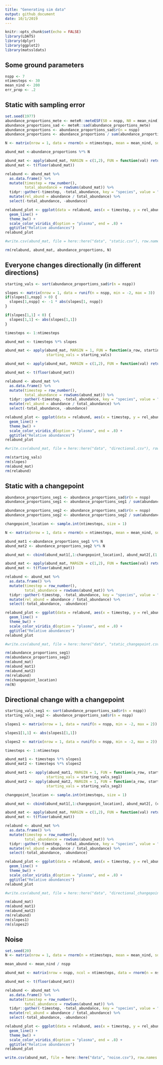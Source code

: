 ```yaml
---
title: "Generating sim data"
output: github_document
date: 10/1/2019
---
```


```r
knitr::opts_chunk$set(echo = FALSE)
library(LDATS)
library(dplyr)
library(ggplot2)
library(matssldats)
```

## Some ground parameters

```r
nspp <- 7
ntimesteps <- 30
mean_nind <- 200
err_prop <- .2
```

## Static with sampling error

```r
set.seed(1977)
abundance_proportions_mete <- meteR::meteESF(S0 = nspp, N0 = mean_nind)
abundance_proportions_sad <- meteR::sad(abundance_proportions_mete)
abundance_proportions <- abundance_proportions_sad$r(n = nspp)
abundance_proportions <- abundance_proportions / sum(abundance_proportions)

N <- matrix(nrow = 1, data = rnorm(n = ntimesteps, mean = mean_nind, sd = .25 * mean_nind))

abund_mat <-abundance_proportions %*% N

abund_mat <- apply(abund_mat, MARGIN = c(1,2), FUN = function(val) return(val * runif(n = 1, min = 1 - err_prop, max = 1 + err_prop)))
abund_mat <- t(floor(abund_mat))

relabund <- abund_mat %>%
  as.data.frame() %>%
  mutate(timestep = row_number(), 
         total_abundance = rowSums(abund_mat)) %>%
  tidyr::gather(-timestep, -total_abundance, key = "species", value = "abundance") %>%
  mutate(rel_abund = abundance / total_abundance) %>%
  select(-total_abundance, -abundance)

relabund_plot <- ggplot(data = relabund, aes(x = timestep, y = rel_abund, color = species)) +
  geom_line() +
  theme_bw() +
  scale_color_viridis_d(option = "plasma", end = .8) +
  ggtitle("Relative abundances")
relabund_plot

#write.csv(abund_mat, file = here::here("data", "static.csv"), row.names = F)

rm(relabund, abund_mat, abundance_proportions, N)
```

## Everyone changes directionally (in different directions)

```r
starting_vals <- sort(abundance_proportions_sad$r(n = nspp)) 

slopes <- matrix(nrow = 1, data = runif(n = nspp, min = -2, max = 3))
if(slopes[1,nspp] > 0) {
  slopes[1,nspp] <- -1 * abs(slopes[1, nspp])
}

if(slopes[1,1] < 0) {
  slopes[1,1] <- abs(slopes[1,1])
}

timesteps <- 1:ntimesteps

abund_mat <- timesteps %*% slopes

abund_mat <- apply(abund_mat, MARGIN = 1, FUN = function(a_row, starting_vals) return(a_row + starting_vals),
                   starting_vals = starting_vals)

abund_mat <- apply(abund_mat, MARGIN = c(1,2), FUN = function(val) return(max(0, val * runif(n = 1, min = 1 - err_prop, max = 1 + err_prop))))

abund_mat <- t(floor(abund_mat))

relabund <- abund_mat %>%
  as.data.frame() %>%
  mutate(timestep = row_number(), 
         total_abundance = rowSums(abund_mat)) %>%
  tidyr::gather(-timestep, -total_abundance, key = "species", value = "abundance") %>%
  mutate(rel_abund = abundance / total_abundance) %>%
  select(-total_abundance, -abundance)

relabund_plot <- ggplot(data = relabund, aes(x = timestep, y = rel_abund, color = species)) +
  geom_line() +
  theme_bw() +
  scale_color_viridis_d(option = "plasma", end = .8) +
  ggtitle("Relative abundances")
relabund_plot

#write.csv(abund_mat, file = here::here("data", "directional.csv"), row.names = F)

rm(starting_vals)
rm(slopes)
rm(abund_mat)
rm(relabund)

```

## Static with a changepoint

```r

abundance_proportions_seg1 <- abundance_proportions_sad$r(n = nspp)
abundance_proportions_seg1 <- abundance_proportions_seg1 / sum(abundance_proportions_seg1)

abundance_proportions_seg2 <- abundance_proportions_sad$r(n = nspp)
abundance_proportions_seg2 <- abundance_proportions_seg2 / sum(abundance_proportions_seg2)

changepoint_location <- sample.int(ntimesteps, size = 1)

N <- matrix(nrow = 1, data = rnorm(n = ntimesteps, mean = mean_nind, sd = .25 * mean_nind))

abund_mat1 <-abundance_proportions_seg1 %*% N
abund_mat2 <- abundance_proportions_seg2 %*% N

abund_mat <- cbind(abund_mat1[,1:changepoint_location], abund_mat2[,(1 + changepoint_location):ntimesteps])

abund_mat <- apply(abund_mat, MARGIN = c(1,2), FUN = function(val) return(val * runif(n = 1, min = 1 - err_prop, max = 1 + err_prop)))
abund_mat <- t(floor(abund_mat))

relabund <- abund_mat %>%
  as.data.frame() %>%
  mutate(timestep = row_number(), 
         total_abundance = rowSums(abund_mat)) %>%
  tidyr::gather(-timestep, -total_abundance, key = "species", value = "abundance") %>%
  mutate(rel_abund = abundance / total_abundance) %>%
  select(-total_abundance, -abundance)

relabund_plot <- ggplot(data = relabund, aes(x = timestep, y = rel_abund, color = species)) +
  geom_line() +
  theme_bw() +
  scale_color_viridis_d(option = "plasma", end = .8) +
  ggtitle("Relative abundances")
relabund_plot

#write.csv(abund_mat, file = here::here("data", "static_changepoint.csv"), row.names = F)

rm(abundance_proportions_seg1)
rm(abundance_proportions_seg2)
rm(abund_mat)
rm(abund_mat1)
rm(abund_mat2)
rm(relabund)
rm(changepoint_location)
rm(N)

```

## Directional change with a changepoint

```r

starting_vals_seg1 <- sort(abundance_proportions_sad$r(n = nspp))
starting_vals_seg2 <- abundance_proportions_sad$r(n = nspp)

slopes1 <- matrix(nrow = 1, data = runif(n = nspp, min = -2, max = 2))

slopes1[1,1] <- abs(slopes1[1,1])

slopes2 <- matrix(nrow = 1, data = runif(n = nspp, min = -2, max = 2))

timesteps <- 1:ntimesteps

abund_mat1 <- timesteps %*% slopes1
abund_mat2 <- timesteps %*% slopes2

abund_mat1 <- apply(abund_mat1, MARGIN = 1, FUN = function(a_row, starting_vals) return(a_row + starting_vals),
                   starting_vals = starting_vals_seg1)
abund_mat2 <- apply(abund_mat2, MARGIN = 1, FUN = function(a_row, starting_vals) return(a_row + starting_vals),
                   starting_vals = starting_vals_seg2)

changepoint_location <- sample.int(ntimesteps, size = 1)

abund_mat <- cbind(abund_mat1[,1:changepoint_location], abund_mat2[, (changepoint_location + 1):ntimesteps])

abund_mat <- apply(abund_mat, MARGIN = c(1,2), FUN = function(val) return(max(0, val * runif(n = 1, min = 1 - err_prop, max = 1 + err_prop))))
abund_mat <- t(floor(abund_mat))

relabund <- abund_mat %>%
  as.data.frame() %>%
  mutate(timestep = row_number(), 
         total_abundance = rowSums(abund_mat)) %>%
  tidyr::gather(-timestep, -total_abundance, key = "species", value = "abundance") %>%
  mutate(rel_abund = abundance / total_abundance) %>%
  select(-total_abundance, -abundance)

relabund_plot <- ggplot(data = relabund, aes(x = timestep, y = rel_abund, color = species)) +
  geom_line() +
  theme_bw() +
  scale_color_viridis_d(option = "plasma", end = .8) +
  ggtitle("Relative abundances")
relabund_plot

#write.csv(abund_mat, file = here::here("data", "directional_changepoint.csv"), row.names = F)

rm(abund_mat)
rm(abund_mat1)
rm(abund_mat2)
rm(relabund)
rm(slopes1)
rm(slopes2)

```

## Noise

```r
set.seed(20)
N <- matrix(nrow = 1, data = rnorm(n = ntimesteps, mean = mean_nind, sd = .25 * mean_nind))

mean_abund <- mean_nind / nspp

abund_mat <- matrix(nrow = nspp, ncol = ntimesteps, data = rnorm(n = nspp * ntimesteps, mean = mean_abund, sd = .5 * mean_abund))

abund_mat <- t(floor(abund_mat))

relabund <- abund_mat %>%
  as.data.frame() %>%
  mutate(timestep = row_number(), 
         total_abundance = rowSums(abund_mat)) %>%
  tidyr::gather(-timestep, -total_abundance, key = "species", value = "abundance") %>%
  mutate(rel_abund = abundance / total_abundance) %>%
  select(-total_abundance, -abundance)

relabund_plot <- ggplot(data = relabund, aes(x = timestep, y = rel_abund, color = species)) +
  geom_line() +
  theme_bw() +
  scale_color_viridis_d(option = "plasma", end = .8) +
  ggtitle("Relative abundances")
relabund_plot

write.csv(abund_mat, file = here::here("data", "noise.csv"), row.names = F)

```